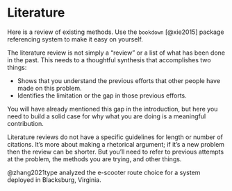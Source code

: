 # Literature

Here is a review of existing methods. Use the `bookdown` [@xie2015] package
referencing system to make it easy on yourself.

The literature review is not simply a "review" or a list of what has been 
done in the past. This needs to a thoughtful synthesis that accomplishes two
things:

  - Shows that you understand the previous efforts that other people have
    made on this problem.
  - Identifies the limitation or the gap in those previous efforts. 
  
You will have already mentioned this gap in the introduction, but here you need
to build a solid case for why what you are doing is a meaningful contribution.
    
Literature reviews do not have a specific guidelines for length or number of
citations. It's more about making a rhetorical argument; if it's a new problem
then the review can be shorter. But you'll need to refer to previous attempts at
the problem, the methods you are trying, and other things.

@zhang2021type analyzed the e-scooter route choice for a system deployed in 
Blacksburg, Virginia.